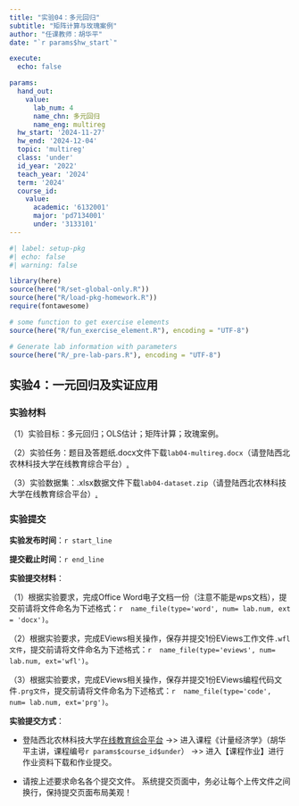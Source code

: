 ```yaml
---
title: "实验04：多元回归"
subtitle: "矩阵计算与玫瑰案例"
author: "任课教师：胡华平"
date: "`r params$hw_start`"

execute: 
  echo: false

params:
  hand_out:
    value:
      lab_num: 4
      name_chn: 多元回归
      name_eng: multireg
  hw_start: '2024-11-27'
  hw_end: '2024-12-04'
  topic: 'multireg'
  class: 'under'
  id_year: '2022'
  teach_year: '2024'
  term: '2024'
  course_id:
    value:
      academic: '6132001'
      major: 'pd7134001'
      under: '3133101'
---
```


```r
#| label: setup-pkg
#| echo: false
#| warning: false

library(here)
source(here("R/set-global-only.R"))
source(here("R/load-pkg-homework.R"))
require(fontawesome)

# some function to get exercise elements
source(here("R/fun_exercise_element.R"), encoding = "UTF-8")

# Generate lab information with parameters
source(here("R/_pre-lab-pars.R"), encoding = "UTF-8")

```


## 实验4：一元回归及实证应用

### 实验材料

（1）实验目标：多元回归；OLS估计；矩阵计算；玫瑰案例。

（2）实验任务：题目及答题纸.docx文件下载`lab04-multireg.docx`（请登陆西北农林科技大学在线教育综合平台）[.](lab04-multireg.docx)

（3）实验数据集：.xlsx数据文件下载`lab04-dataset.zip`（请登陆西北农林科技大学在线教育综合平台）[.](dataset/lab04-dataset-`r params$teach_year`/lab04-dataset-`r params$teach_year`.zip)

### 实验提交


**实验发布时间**：`r start_line`

**提交截止时间**：`r end_line`

**实验提交材料**：

（1）根据实验要求，完成Office Word电子文档一份（注意不能是wps文档），提交前请将文件命名为下述格式：`r  name_file(type='word', num= lab.num, ext = 'docx')`。

（2）根据实验要求，完成EViews相关操作，保存并提交1份EViews工作文件`.wfl文件`，提交前请将文件命名为下述格式：`r  name_file(type='eviews', num= lab.num, ext='wfl')`。

（3）根据实验要求，完成EViews相关操作，保存并提交1份EViews编程代码文件`.prg文件`，提交前请将文件命名为下述格式：`r  name_file(type='code', num= lab.num, ext='prg')`。


**实验提交方式**：

- 登陆西北农林科技大学[在线教育综合平台](https://eol.nwafu.edu.cn/meol/index.do) ->> 进入课程《计量经济学》（胡华平主讲，课程编号`r params$course_id$under`） ->> 进入【课程作业】进行作业资料下载和作业提交。

- 请按上述要求命名各个提交文件。 系统提交页面中，务必让每个上传文件之间换行，保持提交页面布局美观！
